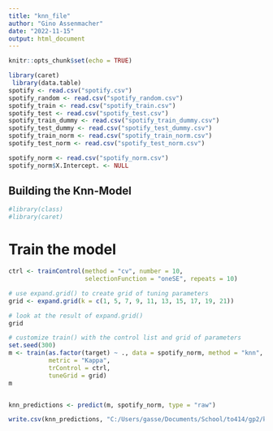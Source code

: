 ```yaml
---
title: "knn_file"
author: "Gino Assenmacher"
date: "2022-11-15"
output: html_document
---
```


```r
knitr::opts_chunk$set(echo = TRUE)
```

```r
library(caret)
 library(data.table)
spotify <- read.csv("spotify.csv")
spotify_random <- read.csv("spotify_random.csv")
spotify_train <- read.csv("spotify_train.csv")
spotify_test <- read.csv("spotify_test.csv")
spotify_train_dummy <- read.csv("spotify_train_dummy.csv")
spotify_test_dummy <- read.csv("spotify_test_dummy.csv")
spotify_train_norm <- read.csv("spotify_train_norm.csv")
spotify_test_norm <- read.csv("spotify_test_norm.csv")

spotify_norm <- read.csv("spotify_norm.csv")
spotify_norm$X.Intercept. <- NULL

```

## Building the Knn-Model

```r
#library(class)
#library(caret)
```

# Train the model
```r
ctrl <- trainControl(method = "cv", number = 10,
                     selectionFunction = "oneSE", repeats = 10)

# use expand.grid() to create grid of tuning parameters
grid <- expand.grid(k = c(1, 5, 7, 9, 11, 13, 15, 17, 19, 21))

# look at the result of expand.grid()
grid

# customize train() with the control list and grid of parameters 
set.seed(300)
m <- train(as.factor(target) ~ ., data = spotify_norm, method = "knn",
           metric = "Kappa",
           trControl = ctrl,
           tuneGrid = grid)
m


knn_predictions <- predict(m, spotify_norm, type = "raw")

write.csv(knn_predictions, "C:/Users/gasse/Documents/School/to414/gp2/knn_predictions.csv", row.names = FALSE)

```



